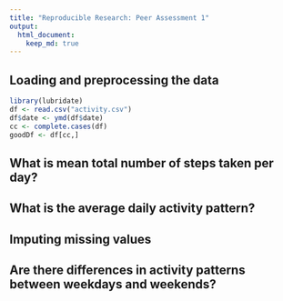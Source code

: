 ```yaml
---
title: "Reproducible Research: Peer Assessment 1"
output: 
  html_document:
    keep_md: true
---
```



## Loading and preprocessing the data



```r
library(lubridate)
df <- read.csv("activity.csv")
df$date <- ymd(df$date)
cc <- complete.cases(df)
goodDf <- df[cc,]

```

## What is mean total number of steps taken per day?



## What is the average daily activity pattern?



## Imputing missing values



## Are there differences in activity patterns between weekdays and weekends?
